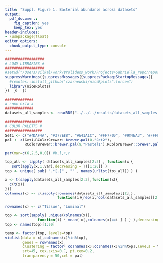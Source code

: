 ```yaml
---
title: "Suppl. Figure 1. Bacterial abundance across datasets"
output: 
  pdf_document:
    fig_caption: yes
    keep_tex: yes
header-includes: 
- \usepackage{float}
editor_options: 
  chunk_output_type: console
---
```


```r
##################
# LOAD LIBRARIES #
##################
#setwd("/Users/vilkal/work/Brolidens_work/Projects/Gabriella_repo/reports/rmarkdown/manuscript")
suppressWarnings({suppressMessages({suppressPackageStartupMessages({
  #remotes::install_github("czarnewski/niceRplots",force=T)
  library(niceRplots)
})  })  })

#############
# LODA DATA #
#############
datasets_all_samples <- readRDS("../../../results/datasets_all_samples.RDS")

#################
# COLOR PALETTS #
#################
Set1 <- c("#4DAF4A", "#377EB8", "#E41A1C", "#FF7F00", "#984EA3", "#FFFF33", "#A65628", "#F781BF", "#999999")
pal <- c(Set1,RColorBrewer::brewer.pal(8,"Set2"),
         RColorBrewer::brewer.pal(9,"Pastel1"),RColorBrewer::brewer.pal(8,"Pastel2")) #color pallete for plots
```

```r
par(mar=c(6,2.5,0,0)) #b,l,t,r

top_all <- lapply( datasets_all_samples[2:3] , function(x){
   sort(apply(x,1,var),decreasing = T)[1:20]} )
top <- unique( sub( ".*[.]" , "" , names(unlist(top_all)) ) )

x <- t(sapply(datasets_all_samples[2:3],function(x){
  c(t(x))
}))
colnames(x) <- c(sapply(rownames(datasets_all_samples[[2]]),
                        function(i){rep(i,ncol(datasets_all_samples[[2]]))}))

rownames(x) <- c("Tissue", "Luminal")

top <- sort(sapply( unique(colnames(x)),
               function(i) { mean( x[,colnames(x)==i ] ) } ),decreasing = T)
top <- names(top)[1:30]

temp <- factor(top, levels=top)
violist(data = x[,colnames(x)%in%top],
        genes = rownames(x),
        clustering = factor( colnames(x)[colnames(x)%in%top],levels = top) ,
        srt=45, cex.axis=0.7, pt.cex=0.2,
        transparency = 50,col = pal)
```
